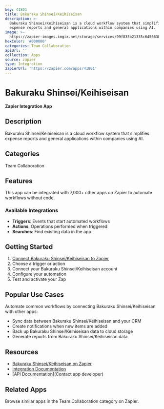 ```yaml
---
key: 41801
title: Bakuraku Shinsei/Keihiseisan
description: >-
  Bakuraku Shinsei/Keihiseisan is a cloud workflow system that simplifies
  expense reports and general applications within companies using AI.
image: >-
  https://zapier-images.imgix.net/storage/services/99f835b21335c6456638adf0b0087b2f_2.png?auto=format%2Ccompress&ixlib=python-3.0.0&q=50
hexColor: '#000000'
categories: Team Collaboration
apiUrl: ''
collection: Apps
source: zapier
type: Integration
zapierUrl: 'https://zapier.com/apps/41801'
---
```

# Bakuraku Shinsei/Keihiseisan

**Zapier Integration App**

## Description

Bakuraku Shinsei/Keihiseisan is a cloud workflow system that simplifies expense reports and general applications within companies using AI.

## Categories

Team Collaboration

## Features

This app can be integrated with 7,000+ other apps on Zapier to automate workflows without code.

### Available Integrations

- **Triggers**: Events that start automated workflows
- **Actions**: Operations performed when triggered
- **Searches**: Find existing data in the app

## Getting Started

1. [Connect Bakuraku Shinsei/Keihiseisan to Zapier](https://zapier.com/apps/41801)
2. Choose a trigger or action
3. Connect your Bakuraku Shinsei/Keihiseisan account
4. Configure your automation
5. Test and activate your Zap

## Popular Use Cases

Automate common workflows by connecting Bakuraku Shinsei/Keihiseisan with other apps:

- Sync data between Bakuraku Shinsei/Keihiseisan and your CRM
- Create notifications when new items are added
- Back up Bakuraku Shinsei/Keihiseisan data to cloud storage
- Generate reports from Bakuraku Shinsei/Keihiseisan data

## Resources

- [Bakuraku Shinsei/Keihiseisan on Zapier](https://zapier.com/apps/41801)
- [Integration Documentation](https://zapier.com/apps/41801/integrations)
- [API Documentation](Contact app developer)

## Related Apps

Browse similar apps in the Team Collaboration category on Zapier.

